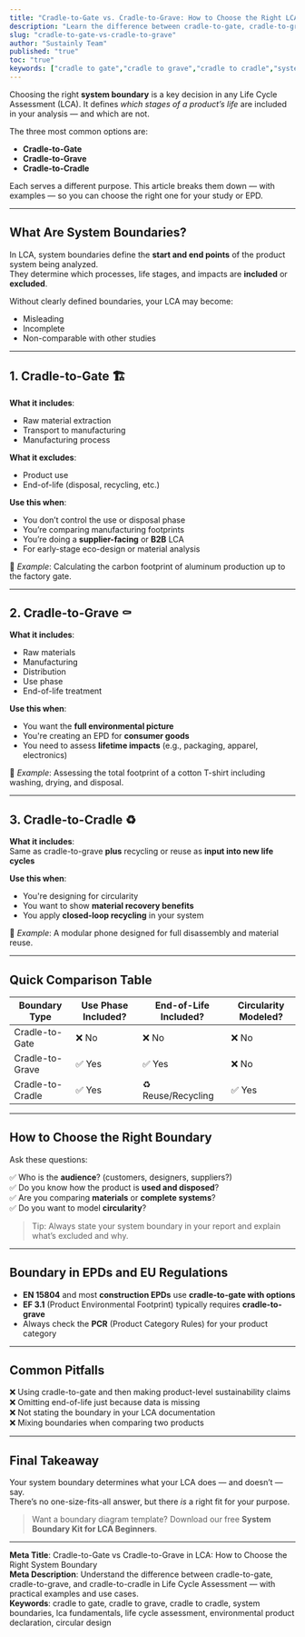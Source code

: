 ```yaml
---
title: "Cradle-to-Gate vs. Cradle-to-Grave: How to Choose the Right LCA System Boundary"
description: "Learn the difference between cradle-to-gate, cradle-to-grave, and cradle-to-cradle system boundaries in LCA — with examples and tips to choose the right one."
slug: "cradle-to-gate-vs-cradle-to-grave"
author: "Sustainly Team"
published: "true"
toc: "true"
keywords: ["cradle to gate","cradle to grave","cradle to cradle","system boundaries","lca fundamentals","life cycle assessment","environmental product declaration","lca for beginners"]
---
```


Choosing the right **system boundary** is a key decision in any Life Cycle Assessment (LCA). It defines _which stages of a product’s life_ are included in your analysis — and which are not.

The three most common options are:

- **Cradle-to-Gate**
- **Cradle-to-Grave**
- **Cradle-to-Cradle**

Each serves a different purpose. This article breaks them down — with examples — so you can choose the right one for your study or EPD.

---

## What Are System Boundaries?

In LCA, system boundaries define the **start and end points** of the product system being analyzed.\
They determine which processes, life stages, and impacts are **included** or **excluded**.

Without clearly defined boundaries, your LCA may become:

- Misleading
- Incomplete
- Non-comparable with other studies

---

## 1. Cradle-to-Gate 🏗️

**What it includes**:

- Raw material extraction
- Transport to manufacturing
- Manufacturing process

**What it excludes**:

- Product use
- End-of-life (disposal, recycling, etc.)

**Use this when**:

- You don’t control the use or disposal phase
- You’re comparing manufacturing footprints
- You’re doing a **supplier-facing** or **B2B** LCA
- For early-stage eco-design or material analysis

📌 _Example_: Calculating the carbon footprint of aluminum production up to the factory gate.

---

## 2. Cradle-to-Grave ⚰️

**What it includes**:

- Raw materials
- Manufacturing
- Distribution
- Use phase
- End-of-life treatment

**Use this when**:

- You want the **full environmental picture**
- You're creating an EPD for **consumer goods**
- You need to assess **lifetime impacts** (e.g., packaging, apparel, electronics)

📌 _Example_: Assessing the total footprint of a cotton T-shirt including washing, drying, and disposal.

---

## 3. Cradle-to-Cradle ♻️

**What it includes**:\
Same as cradle-to-grave **plus** recycling or reuse as **input into new life cycles**

**Use this when**:

- You're designing for circularity
- You want to show **material recovery benefits**
- You apply **closed-loop recycling** in your system

📌 _Example_: A modular phone designed for full disassembly and material reuse.

---

## Quick Comparison Table

| Boundary Type    | Use Phase Included? | End-of-Life Included? | Circularity Modeled? |
| ---------------- | ------------------- | --------------------- | -------------------- |
| Cradle-to-Gate   | ❌ No                | ❌ No                  | ❌ No                 |
| Cradle-to-Grave  | ✅ Yes               | ✅ Yes                 | ❌ No                 |
| Cradle-to-Cradle | ✅ Yes               | ♻️ Reuse/Recycling    | ✅ Yes                |

---

## How to Choose the Right Boundary

Ask these questions:

✅ Who is the **audience**? (customers, designers, suppliers?)\
✅ Do you know how the product is **used and disposed**?\
✅ Are you comparing **materials** or **complete systems**?\
✅ Do you want to model **circularity**?

> Tip: Always state your system boundary in your report and explain what’s excluded and why.

---

## Boundary in EPDs and EU Regulations

- **EN 15804** and most **construction EPDs** use **cradle-to-gate with options**
- **EF 3.1** (Product Environmental Footprint) typically requires **cradle-to-grave**
- Always check the **PCR** (Product Category Rules) for your product category

---

## Common Pitfalls

❌ Using cradle-to-gate and then making product-level sustainability claims\
❌ Omitting end-of-life just because data is missing\
❌ Not stating the boundary in your LCA documentation\
❌ Mixing boundaries when comparing two products

---

## Final Takeaway

Your system boundary determines what your LCA does — and doesn’t — say.\
There’s no one-size-fits-all answer, but there _is_ a right fit for your purpose.

> Want a boundary diagram template? Download our free **System Boundary Kit for LCA Beginners**.

---

**Meta Title**: Cradle-to-Gate vs Cradle-to-Grave in LCA: How to Choose the Right System Boundary\
**Meta Description**: Understand the difference between cradle-to-gate, cradle-to-grave, and cradle-to-cradle in Life Cycle Assessment — with practical examples and use cases.\
**Keywords**: cradle to gate, cradle to grave, cradle to cradle, system boundaries, lca fundamentals, life cycle assessment, environmental product declaration, circular design